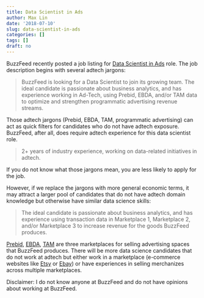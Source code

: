 ```yaml
---
title: Data Scientist in Ads
author: Max Lin
date: '2018-07-10'
slug: data-scientist-in-ads
categories: []
tags: []
draft: no
---
```


BuzzFeed recently posted a job listing for [Data Scientist in Ads](https://www.buzzfeed.com/about/jobs?gh_jid=1237661) role. The job description begins with several adtech jargons:

> BuzzFeed is looking for a Data Scientist to join its growing team. The ideal candidate is passionate about business analytics, and has experience working in Ad-Tech, using Prebid, EBDA, and/or TAM data to optimize and strengthen programmatic advertising revenue streams. 

Those adtech jargons (Prebid, EBDA, TAM, programmatic advertising) can act as quick filters for candidates who do not have adtech exposure. BuzzFeed, after all, does require adtech experience for this data scientist role.  

> 2+ years of industry experience, working on data-related initiatives in adtech.

If you do not know what those jargons mean, you are less likely to apply for the job.

However, if we replace the jargons with more general economic terms,  it may attract a larger pool of candidates that do not have adtech domain knowledge but otherwise have similar data science skills:

> The ideal candidate is passionate about business analytics, and has experience using transaction data in Marketplace 1, Marketplace 2, and/or Marketplace 3 to increase revenue for the goods BuzzFeed produces.

[Prebid](http://prebid.org), [EBDA](https://support.google.com/dfp_premium/answer/7128958?hl=en), [TAM](https://aps.amazon.com/aps/transparent-ad-marketplace/index.html) are three marketplaces for selling advertising spaces that BuzzFeed produces. There will be more data science candidates that do not work at adtech but either work in a marketplace (e-commerce websites like [Etsy](https://www.etsy.com/) or [Ebay](https://www.ebay.com/)) or have experiences in selling merchanizes across multiple marketplaces. 

Disclaimer: I do not know anyone at BuzzFeed and do not have opinions about working at BuzzFeed.
